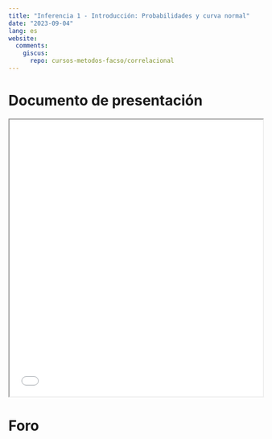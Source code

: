 ```yaml
---
title: "Inferencia 1 - Introducción: Probabilidades y curva normal"
date: "2023-09-04"
lang: es
website:
  comments:
    giscus:
      repo: cursos-metodos-facso/correlacional
---
```


# Documento de presentación

<iframe src=/slides/05-inferencia1.html height="550" width=100% allowfullscreen="true">
</iframe> 


# Foro

<script src="https://giscus.app/client.js"
        data-repo="cursos-metodos-facso/correlacional"
        data-repo-id="R_kgDOKCMXJQ"
        data-category="Q&A"
        data-category-id="DIC_kwDOKCMXJc4CYd9S"
        data-mapping="title"
        data-strict="0"
        data-reactions-enabled="1"
        data-emit-metadata="0"
        data-input-position="bottom"
        data-theme="light"
        data-lang="es"
        crossorigin="anonymous"
        async>
</script>

